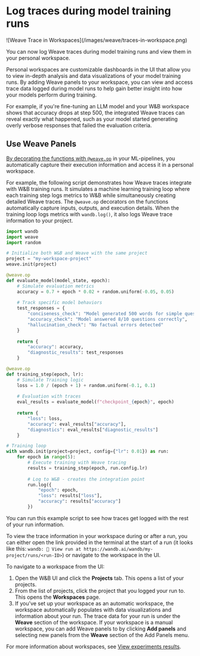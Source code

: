 # Log traces during model training runs

<Frame>
![Weave Trace in Workspaces](/images/weave/traces-in-workspace.png)
</Frame>

You can now log Weave traces during model training runs and view them in your personal workspace. 

Personal workspaces are customizable dashboards in the UI that allow you to view in-depth analysis and data visualizations of your model training runs. By adding Weave panels to your workspace, you can view and access trace data logged during model runs to help gain better insight into how your models perform during training.

For example, if you're fine-tuning an LLM model and your W&B workspace shows that accuracy drops at step 500, the integrated Weave traces can reveal exactly what happened, such as your model started generating overly verbose responses that failed the evaluation criteria.

## Use Weave Panels

[By decorating the functions with `@weave.op`](/weave/quickstart) in your ML-pipelines, you automatically capture their execution information and access it in a personal workspace.

For example, the following script demonstrates how Weave traces integrate with W&B training runs. It simulates a machine learning training loop where each training step logs metrics to W&B while simultaneously creating detailed Weave traces. The `@weave.op` decorators on the functions automatically capture inputs, outputs, and execution details. When the training loop logs metrics with `wandb.log()`, it also logs Weave trace information to your project.

```python
import wandb
import weave
import random

# Initialize both W&B and Weave with the same project
project = "my-workspace-project"
weave.init(project)

@weave.op
def evaluate_model(model_state, epoch):
    # Simulate evaluation metrics
    accuracy = 0.7 + epoch * 0.02 + random.uniform(-0.05, 0.05)
    
    # Track specific model behaviors
    test_responses = {
        "conciseness_check": "Model generated 500 words for simple question",
        "accuracy_check": "Model answered 8/10 questions correctly",
        "hallucination_check": "No factual errors detected"
    }
    
    return {
        "accuracy": accuracy,
        "diagnostic_results": test_responses
    }

@weave.op
def training_step(epoch, lr):
    # Simulate Training logic
    loss = 1.0 / (epoch + 1) + random.uniform(-0.1, 0.1)
    
    # Evaluation with traces
    eval_results = evaluate_model(f"checkpoint_{epoch}", epoch)
    
    return {
        "loss": loss,
        "accuracy": eval_results["accuracy"],
        "diagnostics": eval_results["diagnostic_results"]
    }

# Training loop
with wandb.init(project=project, config={"lr": 0.01}) as run:
    for epoch in range(5):
        # Execute training with Weave tracing
        results = training_step(epoch, run.config.lr)
        
        # Log to W&B - creates the integration point
        run.log({
            "epoch": epoch,
            "loss": results["loss"],
            "accuracy": results["accuracy"]
        })
```

You can run this example script to see how traces get logged with the rest of your run information.

To view the trace information in your workspace during or after a run, you can either open the link provided in the terminal at the start of a run (it looks like this: `wandb: 🚀 View run at https://wandb.ai/wandb/my-project/runs/<run-ID>`) or navigate to the workspace in the UI.

To navigate to a workspace from the UI:

1. Open the W&B UI and click the **Projects** tab. This opens a list of your projects.
2. From the list of projects, click the project that you logged your run to. This opens the **Workspaces** page.
3. If you've set up your workspace as an automatic workspace, the workspace automatically populates with data visualizations and information about your run. The trace data for your run is under the **Weave** section of the workspace. If your workspace is a manual workspace, you can add Weave panels to by clicking **Add panels** and selecting new panels from the **Weave** section of the Add Panels menu.

For more information about workspaces, see [View experiments results](https://docs.wandb.ai/models/track/workspaces).
